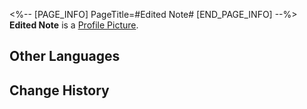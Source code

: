 <%-- [PAGE_INFO]
PageTitle=#Edited Note#
[END_PAGE_INFO] --%>
{{Item Infobox
|id          = 149979
|image       = Item Edited Note.png
|type        = Mission Item
|invCategory = Missions
|rarity      = 1
|effect      = 
|description = Pela's notes with her elegant handwriting. The clues you find in the Fragmentum are recorded here.<br />In the note, there is a curved arrow pointing clockwise, another pointing counterclockwise, and another pointing clockwise. Next to the drawing, there is a comment that reads "Might have something to do with a certain kind of rotatable structure."
}}
{{Description|''"...G&mdash;Give me back that piece of paper, or I'll take it!"''}}
'''Edited Note''' is a [[Profile Picture]].

==Other Languages==
{{Other Languages
|en   = Edited Note
|zhs  = 修订过的手记
|zht  = 修訂過的手記
|ja   = 訂正した手記
|ko   = 수정된 노트
|es   = Nota corregida
|fr   = Note réécrite
|ru   = Исправленная записка
|th   = บันทึกที่แก้ไขแล้ว
|vi   = Sổ Tay Đã Chỉnh Sửa
|de   = Bearbeitete Notizen
|id   = Catatan yang Direvisi
|pt   = Comentário Editado
}}

==Change History==
{{Change History|1.0}}